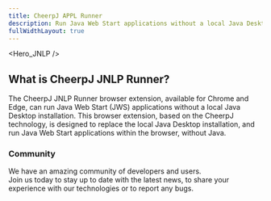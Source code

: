 ```yaml
---
title: CheerpJ APPL Runner
description: Run Java Web Start applications without a local Java Desktop installation
fullWidthLayout: true
---
```



<Hero_JNLP />

<section class="w-full max-w-prose mx-auto text-lg leading-normal px-2 py-16 text-pretty">
	<h2 class="text-3xl font-semibold text-primary-500 mb-4">
		What is CheerpJ JNLP Runner?
	</h2>
	<p>
		The CheerpJ JNLP Runner browser extension, available for Chrome and Edge,
		can run Java Web Start (JWS) applications without a local Java Desktop
		installation. This browser extension, based on the CheerpJ technology, is
		designed to replace the local Java Desktop installation, and run Java Web
		Start applications within the browser, without Java.
	</p>
</section>

<section
	class="w-full max-w-screen-2xl mx-auto px-4 sm:px-8 space-y-4 flex flex-wrap items-center justify-center p-10"
	id="features"
>
	<Card
		title="No Java installations"
		iconSrc={sparkleIcon}
		iconAlt="Sparkles doodle"
		description="CheerpJ JNLP Runner is a browser extension that saves you from installing an outdated, insecure desktop Java installation."
	/>
	<Card
		title="Modern Browsers"
		iconSrc={networkIcon}
		iconAlt="Globe doodle representing network"
		description="Our extension is available for Chrome and Edge. Ready to cover your JWS needs in the most trusted browsers."
	/>
	<Card
		title="Sandboxed"
		iconSrc={lockIcon}
		iconAlt="Lock doodle"
		description="Our technology works within the browser security boundaries making it highly reliable and safe."
	/>
	<Card
		title="Private and secure"
		iconSrc={browserIcon /* TODO: better icon */}
		iconAlt="Bill doodle"
		description="The extension runs fully client-side (i.e. it does not contact any server), and does not collect any data or analytics at all. All your data, as well as your application, are kept within the boundaries of your browser.			"
	/>
	<Card
		title="Wide range of utilities"
		iconSrc={layersIcon}
		iconAlt="Layers doodle"
		description="CheerpJ JNLP Runner covers all your Java needs, including Swing/AWT, filesystem support, audio, clipboard, networking and more."
	/>
	<Card
		title="Easy to use"
		iconSrc={rocketIcon}
		iconAlt="Rocket doodle"
		description="Using our browser extension could not be easier. Just install, launch your JNLP app as usual, and the extension will automatically start working."
	/>
</section>
<section class="px-4 sm:px-8 py-16 space-y-4 m-auto mb-10 flex col-span-1 items-center justify-center rounded-lg">
	<div>
		<h3 class="font-semibold sm:text-3xl md:text-4xl">Community</h3>
		<p class="pt-4 text-stone-400 leading-7">
			We have an amazing community of developers and users. <br />
			Join us today to stay up to date with the latest news, to share your experience
			with our technologies or to report any bugs.
		</p>
		<div class="mt-4 flex flex-wrap gap-4 pt-5">
			<LinkButton
				href="https://github.com/leaningtech/cheerpj-jnlp-runner"
				label="Report a bug"
				type="primary"
				iconRight="mdi:github"
			/>
			<LinkButton
				href={DISCORD_URL}
				label="Join the community"
				type="discord"
				iconRight="ic:baseline-discord"
			/>
			<LinkButton
				href="/cheerpj3/getting-started/Java-applet#running-a-public-applet"
				label="Documentation"
				type="secondary"
				iconRight="iconoir:google-docs"
			/>
		</div>
	</div>
</section>
